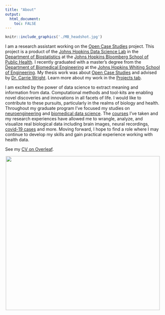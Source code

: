 ```yaml
---
title: "About"
output: 
  html_document:
    toc: FALSE
---
```

```r
knitr::include_graphics('./MB_headshot.jpg')
```
<!-- ![](./MB_headshot.jpg){width=20%} -->

I am a research assistant working on the [Open Case Studies](https://www.opencasestudies.org/) project. This project is a product of the [Johns Hopkins Data Science Lab](https://jhudatascience.org/) in the [Department of Biostatistics](https://www.jhsph.edu/departments/biostatistics/) at the [Johns Hopkins Bloomberg School of Public Health](https://www.jhsph.edu/). I recently graduated with a master's degree from the [Department of Biomedical Engineering](https://www.bme.jhu.edu/) at the [Johns Hopkins Whiting School of Engineering](https://engineering.jhu.edu/). My thesis work was about [Open Case Studies](https://www.opencasestudies.org/) and advised by [Dr. Carrie Wright](https://carriewright11.github.io/). Learn more about my work in the [Projects tab](./projects.html).

I am excited by the power of data science to extract meaning and information from data. Computational methods and tool-kits are enabling novel discoveries and innovations in all facets of life. I would like to contribute to these pursuits, particularly in the realms of biology and health. Throughout my graduate program I've focused my studies on [neuroengineering](https://www.bme.jhu.edu/research/research-areas/neuroengineering/) and [biomedical data science](https://www.bme.jhu.edu/research/research-areas/biomedical-data-science/). The [courses](./coursesskills.html) I've taken and my research experiences have allowed me to wrangle, analyze, and visualize real biological data including brain images, neural recordings, [covid-19 cases](https://mbreshock.shinyapps.io/covid_dashboard/) and more. Moving forward, I hope to find a role where I may continue to develop my skills and gain practical experience working with health data. \  

See my [CV on Overleaf](https://www.overleaf.com/read/ysmpjzgfcxxk).


<center>
![](https://ghchart.rshah.org/mbreshock){width=500px}
</center>
